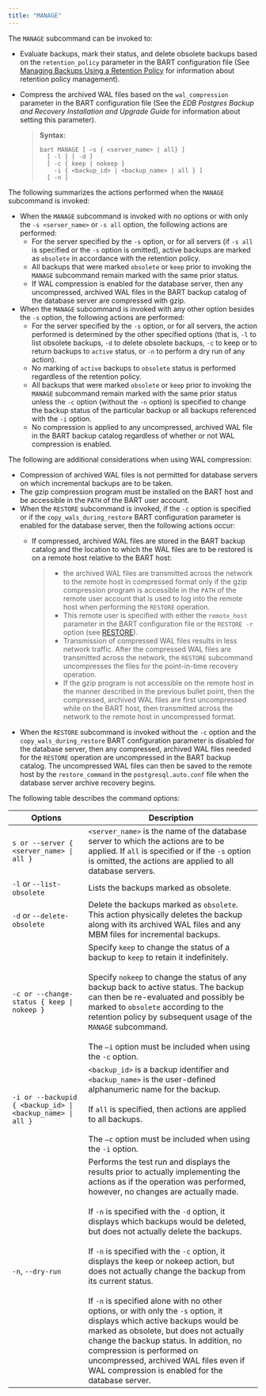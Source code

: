 ```yaml
---
title: "MANAGE"
---
```


<div id="manage" class="registered_link"></div>


The `MANAGE` subcommand can be invoked to:

  - Evaluate backups, mark their status, and delete obsolete backups based on the `retention_policy` parameter in the BART configuration file (See [Managing Backups Using a Retention Policy](../../03_using_bart/02_managing_backups_using_a_retention_policy/#managing_backups_using_a_retention_policy) for information about retention policy management).

  - Compress the archived WAL files based on the `wal_compression` parameter in the BART configuration file (See the *EDB Postgres Backup and Recovery Installation and Upgrade Guide* for information about setting this parameter).
    
    > **Syntax:**
    > 
    > ``` text
    > bart MANAGE [ –s { <server_name> | all} ]
    >   [ -l ] [ -d ]
    >   [ -c { keep | nokeep }
    >     -i { <backup_id> | <backup_name> | all } ]
    >   [ -n ]
    > ```

The following summarizes the actions performed when the `MANAGE` subcommand is invoked:

  - When the `MANAGE` subcommand is invoked with no options or with only the `-s <server_name>` or `-s all` option, the following actions are performed:
      - For the server specified by the `-s` option, or for all servers (if `-s all` is specified or the `-s` option is omitted), active backups are marked as `obsolete` in accordance with the retention policy.
      - All backups that were marked `obsolete` or `keep` prior to invoking the `MANAGE` subcommand remain marked with the same prior status.
      - If WAL compression is enabled for the database server, then any uncompressed, archived WAL files in the BART backup catalog of the database server are compressed with gzip.
  - When the `MANAGE` subcommand is invoked with any other option besides the `-s` option, the following actions are performed:
      - For the server specified by the `-s` option, or for all servers, the action performed is determined by the other specified options (that is, `-l` to list obsolete backups, `-d` to delete obsolete backups, `-c` to keep or to return backups to `active` status, or `-n` to perform a dry run of any action).
      - No marking of `active` backups to `obsolete` status is performed regardless of the retention policy.
      - All backups that were marked `obsolete` or `keep` prior to invoking the `MANAGE` subcommand remain marked with the same prior status unless the `-c` option (without the `-n` option) is specified to change the backup status of the particular backup or all backups referenced with the `-i` option.
      - No compression is applied to any uncompressed, archived WAL file in the BART backup catalog regardless of whether or not WAL compression is enabled.

The following are additional considerations when using WAL compression:

  - Compression of archived WAL files is not permitted for database servers on which incremental backups are to be taken.
  - The gzip compression program must be installed on the BART host and be accessible in the `PATH` of the BART user account.
  - When the `RESTORE` subcommand is invoked, if the `-c` option is specified or if the `copy_wals_during_restore` BART configuration parameter is enabled for the database server, then the following actions occur:
      - If compressed, archived WAL files are stored in the BART backup catalog and the location to which the WAL files are to be restored is on a remote host relative to the BART host:
        
        >   - the archived WAL files are transmitted across the network to the remote host in compressed format only if the gzip compression program is accessible in the `PATH` of the remote user account that is used to log into the remote host when performing the `RESTORE` operation.
        >   - This remote user is specified with either the `remote_host` parameter in the BART configuration file or the `RESTORE -r` option (see [RESTORE](../../03_using_bart/03_basic_bart_subcommand_usage/#restore)).
        >   - Transmission of compressed WAL files results in less network traffic. After the compressed WAL files are transmitted across the network, the `RESTORE` subcommand uncompresses the files for the point-in-time recovery operation.
        >   - If the gzip program is not accessible on the remote host in the manner described in the previous bullet point, then the compressed, archived WAL files are first uncompressed while on the BART host, then transmitted across the network to the remote host in uncompressed format.
  - When the `RESTORE` subcommand is invoked without the `-c` option and the `copy_wals_during_restore` BART configuration parameter is disabled for the database server, then any compressed, archived WAL files needed for the `RESTORE` operation are uncompressed in the BART backup catalog. The uncompressed WAL files can then be saved to the remote host by the `restore_command` in the `postgresql.auto.conf` file when the database server archive recovery begins.

The following table describes the command options:

| Options                                                    | Description                                                                                                                                                                                                                                                                                                                                                                                                                                                                                                                                                                                                                                                                                                                                                                                            |
| ---------------------------------------------------------- | ------------------------------------------------------------------------------------------------------------------------------------------------------------------------------------------------------------------------------------------------------------------------------------------------------------------------------------------------------------------------------------------------------------------------------------------------------------------------------------------------------------------------------------------------------------------------------------------------------------------------------------------------------------------------------------------------------------------------------------------------------------------------------------------------------ |
| `s or --server { <server_name> \| all }`                   | `<server_name>` is the name of the database server to which the actions are to be applied. If `all` is specified or if the `-s` option is omitted, the actions are applied to all database servers.                                                                                                                                                                                                                                                                                                                                                                                                                                                                                                                                                                                                    |
| `-l` or `--list-obsolete`                                  | Lists the backups marked as obsolete.                                                                                                                                                                                                                                                                                                                                                                                                                                                                                                                                                                                                                                                                                                                                                                  |
| `-d` or `--delete-obsolete`                                | Delete the backups marked as `obsolete`. This action physically deletes the backup along with its archived WAL files and any MBM files for incremental backups.                                                                                                                                                                                                                                                                                                                                                                                                                                                                                                                                                                                                                                        |
| `-c or --change-status { keep \| nokeep }`                 | Specify `keep` to change the status of a backup to `keep` to retain it indefinitely. <br /><br /> Specify `nokeep` to change the status of any backup back to active status. The backup can then be re-evaluated and possibly be marked to `obsolete` according to the retention policy by subsequent usage of the `MANAGE` subcommand. <br /><br /> The `–i` option must be included when using the `-c` option.                                                                                                                                                                                                                                                                                                                                                                                                          |
| `-i or --backupid { <backup_id> \| <backup_name> \| all }` | `<backup_id>` is a backup identifier and `<backup_name>` is the user-defined alphanumeric name for the backup. <br /><br /> If `all` is specified, then actions are applied to all backups. <br /><br /> The `–c` option must be included when using the `-i` option.                                                                                                                                                                                                                                                                                                                                                                                                                                                                                                                                                      |
| `-n`, `--dry-run`                                          | Performs the test run and displays the results prior to actually implementing the actions as if the operation was performed, however, no changes are actually made. <br /><br /> If `-n` is specified with the `-d` option, it displays which backups would be deleted, but does not actually delete the backups. <br /><br /> If `-n` is specified with the `-c` option, it displays the keep or nokeep action, but does not actually change the backup from its current status. <br /><br /> If `-n` is specified alone with no other options, or with only the `-s` option, it displays which active backups would be marked as obsolete, but does not actually change the backup status. In addition, no compression is performed on uncompressed, archived WAL files even if WAL compression is enabled for the database server. |
